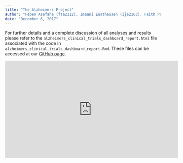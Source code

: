 ```yaml
---
title: "The Alzheimers Project"
author: "Feben Asefaha (fta2112), Imaani Easthausen (ije2103), Faith Parsons (fep2110), Volha Tryputsen (vt2263)"
date: "December 6, 2017"
---
```


For further details and a complete discussion of all analyses and results please refer to the `alzheimers_clinical_trials_dashboard_report.html` file associated with the code in `alzheimers_clinical_trials_dashboard_report.Rmd`. These files can be accessed at our [GitHub page](https://github.com/FaithParsons/ClinicalTrialsGov). 

<iframe width="560" height="315" src="https://www.youtube.com/embed/9KN3wHJv8DA" frameborder="0" gesture="media" allow="encrypted-media" allowfullscreen></iframe>
